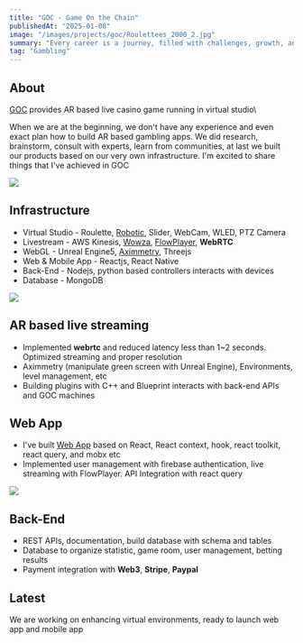 ```yaml
---
title: "GOC - Game On the Chain"
publishedAt: "2025-01-08"
image: "/images/projects/goc/Roulettees_2000_2.jpg"
summary: "Every career is a journey, filled with challenges, growth, and those significant moments that mark a shift in our path."
tag: "Gambling"
---
```



## About 

[GOC](https://gameonthechain.com/) provides AR based live casino game running in virtual studio\

When we are at the beginning, we don't have any experience and even exact plan how to build AR based gambling apps. We did research, brainstorm, consult with experts, learn from communities, at last we built our products based on our very own infrastructure. I'm excited to share things that I've achieved in GOC

![](/images/projects/goc/developers.jpg)

## Infrastructure

* Virtual Studio - Roulette, [Robotic](https://fair-documentation.readthedocs.io/en/latest/CobotsManual/intro.html), Slider, WebCam, WLED, PTZ Camera
* Livestream - AWS Kinesis, [Wowza](https://www.wowza.com/docs/tune-wowza-streaming-engine-for-optimal-performance), [FlowPlayer](https://flowplayer.com/), **WebRTC**
* WebGL - Unreal Engine5, [Aximmetry](https://aximmetry.com/), Threejs
* Web & Mobile App - Reactjs, React Native
* Back-End - Nodejs, python based controllers interacts with devices
* Database - MongoDB

![](/images/projects/goc/diagram2.png)

## AR based live streaming

* Implemented **webrtc** and reduced latency less than 1~2 seconds. Optimized streaming and proper resolution
* Aximmetry (manipulate green screen with Unreal Engine), Environments, level management, etc
* Building plugins with C++ and Blueprint interacts with back-end APIs and GOC machines

## Web App

* I've built [Web App](https://roulette-frontend.onrender.com/) based on React, React context, hook, react toolkit, react query, and mobx etc
* Implemented user management with firebase authentication, live streaming with FlowPlayer. API Integration with react query

![](/images/projects/goc/web-app.PNG)

## Back-End

* REST APIs, documentation, build database with schema and tables
* Database to organize statistic, game room, user management, betting results
* Payment integration with **Web3**, **Stripe**, **Paypal**

## Latest

We are working on enhancing virtual environments, ready to launch web app and mobile app